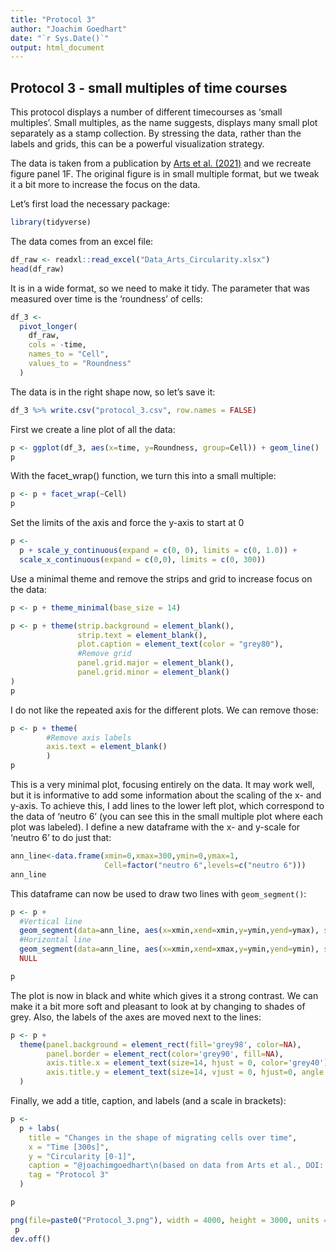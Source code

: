 ```yaml
---
title: "Protocol 3"
author: "Joachim Goedhart"
date: "`r Sys.Date()`"
output: html_document
---
```


## Protocol 3 - small multiples of time courses {#protocol-3}

This protocol displays a number of different timecourses as 'small multiples'. Small multiples, as the name suggests, displays many small plot separately as a stamp collection. By stressing the data, rather than the labels and grids, this can be a powerful visualization strategy.

The data is taken from a publication by [Arts et al. (2021)](https://doi.org/10.3389/fimmu.2021.667213) and we recreate figure panel 1F. The original figure is in small multiple format, but we tweak it a bit more to increase the focus on the data.

Let's first load the necessary package:
```r
library(tidyverse)
```

The data comes from an excel file:

```r
df_raw <- readxl::read_excel("Data_Arts_Circularity.xlsx")
head(df_raw)
```

It is in a wide format, so we need to make it tidy. The parameter that was measured over time is the 'roundness' of cells:

```r
df_3 <-
  pivot_longer(
    df_raw,
    cols = -time,
    names_to = "Cell",
    values_to = "Roundness"
  )
```

The data is in the right shape now, so let's save it:

```r
df_3 %>% write.csv("protocol_3.csv", row.names = FALSE)
```


First we create a line plot of all the data:

```r
p <- ggplot(df_3, aes(x=time, y=Roundness, group=Cell)) + geom_line()
p
```

With the facet_wrap() function, we turn this into a small multiple:

```r
p <- p + facet_wrap(~Cell)
p
```


Set the limits of the axis and force the y-axis to start at 0

```r
p <-
  p + scale_y_continuous(expand = c(0, 0), limits = c(0, 1.0)) + 
  scale_x_continuous(expand = c(0,0), limits = c(0, 300))

```

Use a minimal theme and remove the strips and grid to increase focus on the data:

```r
p <- p + theme_minimal(base_size = 14)

p <- p + theme(strip.background = element_blank(),
               strip.text = element_blank(),
               plot.caption = element_text(color = "grey80"),
               #Remove grid
               panel.grid.major = element_blank(),
               panel.grid.minor = element_blank()
)
p
```

I do not like the repeated axis for the different plots. We can remove those:
```r
p <- p + theme(        
        #Remove axis labels
        axis.text = element_blank()
        )
p
```

This is a very minimal plot, focusing entirely on the data. It may work well, but it is informative to add some information about the scaling of the x- and y-axis. To achieve this, I add lines to the lower left plot, which correspond to the data of 'neutro 6' (you can see this in the small multiple plot where each plot was labeled). I define a new dataframe with the x- and y-scale for 'neutro 6' to do just that:

```r
ann_line<-data.frame(xmin=0,xmax=300,ymin=0,ymax=1,
                     Cell=factor("neutro 6",levels=c("neutro 6")))
ann_line
```

This dataframe can now be used to draw two lines with `geom_segment()`:

```r

p <- p +
  #Vertical line
  geom_segment(data=ann_line, aes(x=xmin,xend=xmin,y=ymin,yend=ymax), size=2, color='grey40') +
  #Horizontal line
  geom_segment(data=ann_line, aes(x=xmin,xend=xmax,y=ymin,yend=ymin), size=2, color='grey40') +
  NULL

p

```

The plot is now in black and white which gives it a strong contrast. We can make it a bit more soft and pleasant to look at by changing to shades of grey. Also, the labels of the axes are moved next to the lines:

```r
p <- p +
  theme(panel.background = element_rect(fill='grey98', color=NA),
        panel.border = element_rect(color='grey90', fill=NA),
        axis.title.x = element_text(size=14, hjust = 0, color='grey40'),
        axis.title.y = element_text(size=14, vjust = 0, hjust=0, angle = 90, color='grey40'),
  ) 
```

Finally, we add a title, caption, and labels (and a scale in brackets):

```r
p <-
  p + labs(
    title = "Changes in the shape of migrating cells over time",
    x = "Time [300s]",
    y = "Circularity [0-1]",
    caption = "@joachimgoedhart\n(based on data from Arts et al., DOI: 10.3389/fimmu.2021.667213)",
    tag = "Protocol 3"
  ) 
```



```r
p
```


```r
png(file=paste0("Protocol_3.png"), width = 4000, height = 3000, units = "px", res = 400)
 p
dev.off()
```

